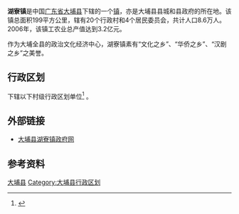 {{中国乡级行政区|44/14/22/100/000}}
'''湖寮镇'''是中国[[广东省|广东省]][[大埔县|大埔县]]下辖的一个[[镇|镇]]，亦是大埔县县城和县政府的所在地。该镇总面积199平方公里，辖有20个行政村和4个居民委员会，共计人口8.6万人。2006年，该镇工农业总产值达到3.2亿元。

作为大埔全县的政治文化经济中心，湖寮镇素有“文化之乡”、“华侨之乡”、“汉剧之乡”之美誉。

== 行政区划 ==
{{PAGENAMEBASE}}下辖以下村级行政区划单位<ref>{{PRC admin/ref sgc|51/05/22/100/000}}</ref>
{{PRC admin/children|51/05/22/100/000}}。

==外部链接==
*[https://web.archive.org/web/20071112230459/http://218.15.163.180/buildsite/townroot/hl/index.jsp?cid=22005001 大埔县湖寮镇政府网]
== 参考资料 ==
{{reflist}}

{{PRC admin/navcat|44/14/22/100/000}}
[[Category:大埔县|]]
[[Category:大埔县行政区划|Category:大埔县行政区划]]